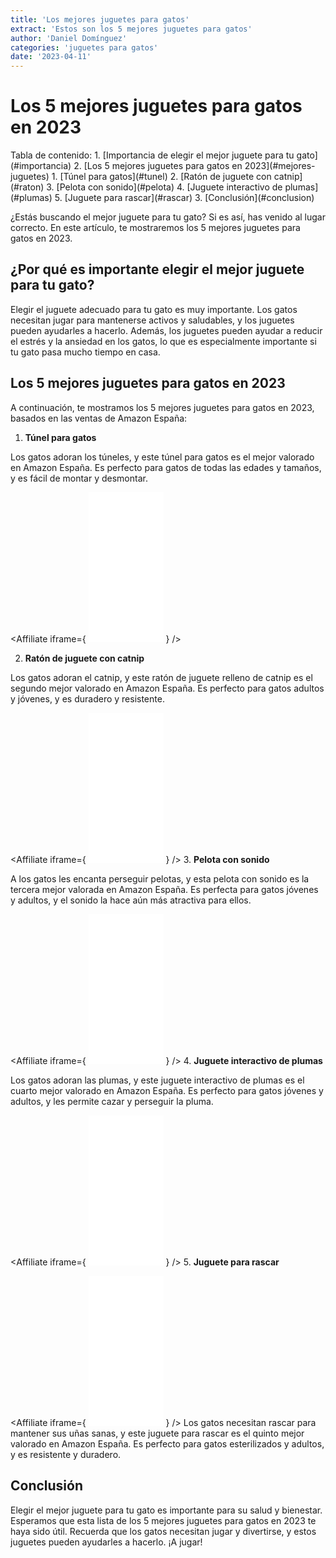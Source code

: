 ```yaml
---
title: 'Los mejores juguetes para gatos'
extract: 'Estos son los 5 mejores juguetes para gatos'
author: 'Daniel Domínguez'
categories: 'juguetes para gatos'
date: '2023-04-11'
---
```


<PostImg src='mejores-juguetes-para-gatos' />

# Los 5 mejores juguetes para gatos en 2023

<nav class="toc">
Tabla de contenido:
1. [Importancia de elegir el mejor juguete para tu gato](#importancia)
2. [Los 5 mejores juguetes para gatos en 2023](#mejores-juguetes)
    1. [Túnel para gatos](#tunel)
    2. [Ratón de juguete con catnip](#raton)
    3. [Pelota con sonido](#pelota)
    4. [Juguete interactivo de plumas](#plumas)
    5. [Juguete para rascar](#rascar)
3. [Conclusión](#conclusion)
</nav>

¿Estás buscando el mejor juguete para tu gato? Si es así, has venido al lugar correcto. En este artículo, te mostraremos los 5 mejores juguetes para gatos en 2023.

## ¿Por qué es importante elegir el mejor juguete para tu gato?<a name="importancia"></a>

Elegir el juguete adecuado para tu gato es muy importante. Los gatos necesitan jugar para mantenerse activos y saludables, y los juguetes pueden ayudarles a hacerlo. Además, los juguetes pueden ayudar a reducir el estrés y la ansiedad en los gatos, lo que es especialmente importante si tu gato pasa mucho tiempo en casa.

## Los 5 mejores juguetes para gatos en 2023 <a name="mejores-juguetes"></a>

A continuación, te mostramos los 5 mejores juguetes para gatos en 2023, basados en las ventas de Amazon España:

1. **Túnel para gatos** <a name="tunel"></a>

Los gatos adoran los túneles, y este túnel para gatos es el mejor valorado en Amazon España. Es perfecto para gatos de todas las edades y tamaños, y es fácil de montar y desmontar.

   <Affiliate
   	iframe={
   		<iframe
   			sandbox='allow-popups allow-scripts allow-modals allow-forms allow-same-origin'
   			style='width:120px;height:240px;'
   			marginwidth='0'
   			marginheight='0'
   			scrolling='no'
   			frameborder='0'
   			src='//rcm-eu.amazon-adsystem.com/e/cm?lt1=_blank&bc1=000000&IS2=1&bg1=FFFFFF&fc1=000000&lc1=0000FF&t=gatomundo-21&language=es_ES&o=30&p=8&l=as4&m=amazon&f=ifr&ref=as_ss_li_til&asins=B07K7RLB2Z&linkId=62d328ec7edd5e21a65f4d6cc9941343'
   		></iframe>
   	}
   />

2. **Ratón de juguete con catnip** <a name="raton"></a>

Los gatos adoran el catnip, y este ratón de juguete relleno de catnip es el segundo mejor valorado en Amazon España. Es perfecto para gatos adultos y jóvenes, y es duradero y resistente.

   <Affiliate
   	iframe={
   		<iframe
   			sandbox='allow-popups allow-scripts allow-modals allow-forms allow-same-origin'
   			style='width:120px;height:240px;'
   			marginwidth='0'
   			marginheight='0'
   			scrolling='no'
   			frameborder='0'
   			src='//rcm-eu.amazon-adsystem.com/e/cm?lt1=_blank&bc1=000000&IS2=1&bg1=FFFFFF&fc1=000000&lc1=0000FF&t=gatomundo-21&language=es_ES&o=30&p=8&l=as4&m=amazon&f=ifr&ref=as_ss_li_til&asins=B07K7RLB2Z&linkId=62d328ec7edd5e21a65f4d6cc9941343'
   		></iframe>
   	}
   />
3. **Pelota con sonido** <a name="pelota"></a>

A los gatos les encanta perseguir pelotas, y esta pelota con sonido es la tercera mejor valorada en Amazon España. Es perfecta para gatos jóvenes y adultos, y el sonido la hace aún más atractiva para ellos.

   <Affiliate
   	iframe={
   		<iframe
   			sandbox='allow-popups allow-scripts allow-modals allow-forms allow-same-origin'
   			style='width:120px;height:240px;'
   			marginwidth='0'
   			marginheight='0'
   			scrolling='no'
   			frameborder='0'
   			src='//rcm-eu.amazon-adsystem.com/e/cm?lt1=_blank&bc1=000000&IS2=1&bg1=FFFFFF&fc1=000000&lc1=0000FF&t=gatomundo-21&language=es_ES&o=30&p=8&l=as4&m=amazon&f=ifr&ref=as_ss_li_til&asins=B07K7RLB2Z&linkId=62d328ec7edd5e21a65f4d6cc9941343'
   		></iframe>
   	}
   />
4. **Juguete interactivo de plumas** <a name="plumas"></a>

Los gatos adoran las plumas, y este juguete interactivo de plumas es el cuarto mejor valorado en Amazon España. Es perfecto para gatos jóvenes y adultos, y les permite cazar y perseguir la pluma.

   <Affiliate
   	iframe={
   		<iframe
   			sandbox='allow-popups allow-scripts allow-modals allow-forms allow-same-origin'
   			style='width:120px;height:240px;'
   			marginwidth='0'
   			marginheight='0'
   			scrolling='no'
   			frameborder='0'
   			src='//rcm-eu.amazon-adsystem.com/e/cm?lt1=_blank&bc1=000000&IS2=1&bg1=FFFFFF&fc1=000000&lc1=0000FF&t=gatomundo-21&language=es_ES&o=30&p=8&l=as4&m=amazon&f=ifr&ref=as_ss_li_til&asins=B07K7RLB2Z&linkId=62d328ec7edd5e21a65f4d6cc9941343'
   		></iframe>
   	}
   />
5. **Juguete para rascar** <a name="rascar"></a>

   <Affiliate
   	iframe={
   		<iframe
   			sandbox='allow-popups allow-scripts allow-modals allow-forms allow-same-origin'
   			style='width:120px;height:240px;'
   			marginwidth='0'
   			marginheight='0'
   			scrolling='no'
   			frameborder='0'
   			src='//rcm-eu.amazon-adsystem.com/e/cm?lt1=_blank&bc1=000000&IS2=1&bg1=FFFFFF&fc1=000000&lc1=0000FF&t=gatomundo-21&language=es_ES&o=30&p=8&l=as4&m=amazon&f=ifr&ref=as_ss_li_til&asins=B07K7RLB2Z&linkId=62d328ec7edd5e21a65f4d6cc9941343'
   		></iframe>
   	}
   />
Los gatos necesitan rascar para mantener sus uñas sanas, y este juguete para rascar es el quinto mejor valorado en Amazon España. Es perfecto para gatos esterilizados y adultos, y es resistente y duradero.

## Conclusión <a name="conclusion"></a>

Elegir el mejor juguete para tu gato es importante para su salud y bienestar. Esperamos que esta lista de los 5 mejores juguetes para gatos en 2023 te haya sido útil. Recuerda que los gatos necesitan jugar y divertirse, y estos juguetes pueden ayudarles a hacerlo. ¡A jugar!
